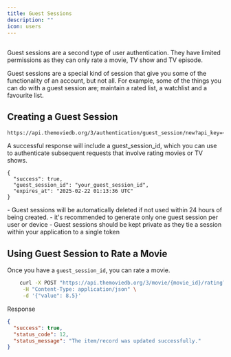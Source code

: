 ---
title: Guest Sessions
description: ""
icon: users
---

##
Guest sessions are a second type of user authentication. They have limited permissions
as they can only rate a movie, TV show and TV episode.

Guest sessions are a special kind of session that give you some of the functionality 
of an account, but not all. For example, some of the things you can do with a guest 
session are; maintain a rated list, a watchlist and a favourite list.

## Creating a Guest Session

```bash
https://api.themoviedb.org/3/authentication/guest_session/new?api_key=<<api_key>>
```

A successful response will include a guest_session_id, which you can use to authenticate 
subsequent requests that involve rating movies or TV shows.

```
{
  "success": true,
  "guest_session_id": "your_guest_session_id",
  "expires_at": "2025-02-22 01:13:36 UTC"
}
```

<Note>
    - Guest sessions will be automatically deleted if not used within 24 hours of being created.
    - it's recommended to generate only one guest session per user or device
    - Guest sessions should be kept private as they tie a session within your application to a single token

</Note>

## Using Guest Session to Rate a Movie
Once you have a `guest_session_id`, you can rate a movie.
```bash
    curl -X POST "https://api.themoviedb.org/3/movie/{movie_id}/rating?api_key=YOUR_API_KEY&guest_session_id=YOUR_GUEST_SESSION_ID" \
     -H "Content-Type: application/json" \
     -d '{"value": 8.5}'

```
Response
```json
{
  "success": true,
  "status_code": 12,
  "status_message": "The item/record was updated successfully."
}
```

